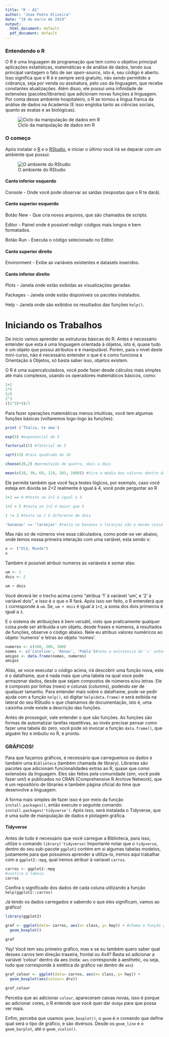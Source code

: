 ---
title: "R - A1"
author: "Joao Pedro Oliveira"
date: "19 de marco de 2019"
output:
  html_document: default
  pdf_document: default
---

### Entendendo o R

O R é uma linguagem de programação que tem como o objetivo principal aplicações estatísticas, matemáticas e de análise de dados, tendo sua principal vantagem o fato de ser _open-source_, isto é, seu código é aberto. Isso significa que o R é e sempre será gratuito, não sendo permitido a cobrança, seja por venda ou assinatura, pelo uso da linguagem, que recebe constantes atualizações. Além disso, ele possui uma infinidade de extensões (pacotes/libraries) que adicionam novas funções à linguagem. Por conta desse ambiente hospitaleiro, o R se tornou a lingua franca da análise de dados na Academia (E isso engloba tanto as ciências sociais, quanto as exatas e as biológicas).

![Ciclo da manipulação de dados em R](https://d33wubrfki0l68.cloudfront.net/571b056757d68e6df81a3e3853f54d3c76ad6efc/32d37/diagrams/data-science.png)

### O começo

Após instalar o [R](https://cran.r-project.org/mirrors.html) e o [RStudio](https://www.rstudio.com/products/RStudio/), e iniciar o último você irá se deparar com um ambiente que possui:

![O ambiente do RStudio](http://www.sthda.com/sthda/RDoc/images/rstudio.png)

#### Canto inferior esquerdo


 Console - Onde você pode observar as saídas (respostas que o R te dará).


#### Canto superior esquerdo


 Botão New - Que cria novos arquivos, que são chamados de scripts.
 
 Editor - Painel onde é possível redigir códigos mais longos e bem formatados.
 
 Botão Run - Executa o código selecionado no Editor.


#### Canto superior direito


 Environment - Exibe as variáveis existentes e datasets inseridos.


#### Canto inferior direito


 Plots - Janela onde estão exibidas as visualizações geradas.
 
 Packages - Janela onde estão disponíveis os pacotes instalados.
 
 Help - Janela onde são exibidos os resultados das funções ``help()``.


# Iniciando os Trabalhos

De inicio vamos aprender as estruturas básicas do R. Antes é necessário entender que esta é uma linguagem orientada à objetos, isto é, quase tudo é um objeto que possui atributos e é manipulável. Porém, para o nível deste mini-curso, não é necessário entender o que é e como funciona a Orientação à Objetos, só basta saber isso, objetos existem.

O R é uma supercalculadora, você pode fazer desde cálculos mais simples até mais complexos, usando os operadores matemáticos básicos, como:

```{r}
1+1
2*5
5/5
2^3
((1^3)*4)/7
```

Para fazer operações matemáticas menos intuitivas, você tem algumas funções básicas (voltaremos logo-logo às funções):

```{r}
print ('Thalia, te amo')

exp(5) #exponencial de 5

factorial(5) #fatorial de 5

sqrt(15) #raiz quadrada de 10

choose(20,2) #permutação de quatro, dois a dois

mean(c(10, 30, 69, 110, 203, 1000)) #tira a média dos valores dentro da c()

```

Ele permite também que você faça testes lógicos, por exemplo, caso você esteja em dúvida se 2+2 realmente é igual à 4, você pode perguntar ao R

```{r}
2+2 == 4 #testa se 2+2 é igual a 4

1+2 > 5 #testa se 1+2 é maior que 5

1 != 2 #testa se 1 é diferente de dois

'bananas' == 'laranjas' #testa se bananas e laranjas são a mesma coisa
```

Mas não só de números vive essa cálculadora, como pode-se ver abaixo, onde temos nossa primeira interação com uma variável, esta sendo x:

```{r}
x <- ("Olá, Mundo")
x
``` 

Também é possível atribuir numeros às variáveis e somar elas:

```{r}
um <- 1
dois <- 2

um + dois
```

Você deverá ler o trecho acima como "atribua '1' à variável 'um', e '2' à variável dois", e isso é o que o R fará. Após isso ser feito, o R entenderá que ```1``` corresponde à ```um```. Se, ```um + dois``` é igual à ```1+2```, a soma dos dois primeiros é igual a ```3```.

E o sistema de atribuições é bem versátil, visto que praticamente qualquer coisa pode ser atribuida a um objeto, desde frases e números, à resultados de funções, observe o código abaixo. Nele eu atribuo valores numéricos ao objeto 'numeros' e letras ao objeto 'nomes'.

```{r Tabelas}
numeros <- c(100, 200, 300)
nomes <- c('Cateline', 'Renan', 'Pablo')#note a existencia do 'c' antes do '()', ele indica 'concatenar', ou seja, e em seguida haverá um parenteses com diversos valores dentro
amigos <- data.frame(nomes, numeros)
amigos
```

Aliás, se voce executar o código acima, irá descobrir uma função nova, este é o dataframe, que é nada mais que uma tabela na qual voce pode armazenar dados, desde que sejam compostos de números e/ou letras. Ele é composto por linhas (rows) e colunas (columns), podendo ser de qualquer tamanho. Para entender mais sobre o dataframe, pode-se pedir ajuda com a função ```help()```, só digitar ```help(data.frame)``` e será exibida na lateral do seu RStudio o que chamamos de documentação, isto é, uma caixinha onde existe a descrição das funções.

Antes de prosseguir, vale entender o que são funções. As funções são formas de automatizar tarefas repetitivas, ao invés precisar pensar como fazer uma tabela do zero, você pode só invocar a função ```data.frame()```, que alguém fez e imbutiu no R, e pronto.

### GRÁFICOS!

Para que façamos gráficos, é necessário que carreguemos os dados e também uma ```Biblioteca``` (também chamada de library). Libraries são pacotes que adicionam funcionalidades extras ao R, quase que como extensões da linguagem. Eles são feitos pela comunidade (sim, você pode fazer um!) e publicados no CRAN (Comprehensive R Archive Network), que é um repositório de libraries e também página oficial do time que desenvolve a linguagem. 

A forma mais simples de fazer isso é por meio da função ```install.packages()```, então execute o seguinte comando: ```install.packages('tidyverse')```. Após isso, será instalada o Tidyverse, que é uma suíte de manipulação de dados e plotagem gráfica.

#### Tidyverse

Antes de tudo é necessário que você carregue a Biblioteca, para isso, utilize o comando ```library('tidyverse)```
Importante notar que o ```tidyverse```, dentro do seu sub-pacote ```ggplot2``` contém em si algumas tabelas modelos, justamente para que possamos aprender a utiliza-lo, iremos aqui trabalhar com a ```ggplot2::mpg```, qual iremos atribuir à variavel ```carros```.

```{r data}
carros <- ggplot2::mpg
#confira a tabela
carros
```

Confira o significado dos dados de cada coluna utilizando a função ```help(ggplot2::carros)```

Já tendo os dados carregados e sabendo o que eles significam, vamos ao gráfico!

```{r}
library(ggplot2)

graf <- ggplot(data= carros, aes(x= class, y= hwy)) + #chama a função ggplot, ela indica ao R que aqui começará um gráfico. Aqui também indicamos que os dados (data) estão em carros.
  geom_boxplot()

graf
```

Yay! Você tem seu primeiro gráfico, mas e se eu também quero saber qual desses carros tem direção traseira, frontal ou 4x4? Basta só adicionar a variável 
'colour' dentro da aes (nota: ```aes``` corresponde à aesthetic, ou seja, tudo que corresponde à estética do gráfico vai dentro de ```aes```)

```{r}
graf_colour <- ggplot(data= carros, aes(x= class, y= hwy)) +
  geom_boxplot(aes(colour= drv))

graf_colour
```

Perceba que ao adicionar ```colour```, apareceram caixas novas, isso é porque ao adicionar cores, o R entende que você quer dar ```dodge``` para que possa ver mais.

Enfim, perceba que usamos ```geom_boxplot()```, o ```geom``` é o comando que define qual será o tipo de gráfico, e são diversos. Desde os ```geom_line``` e o ```geom_barplot```, até o ```geom_violin()```.
